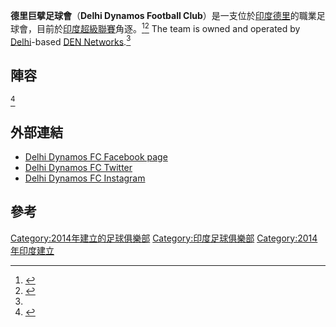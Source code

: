 {{Infobox football club
| clubname  = 德里巨擘
| image     =
| fullname  = Delhi Dynamos Football Club
| nickname  =
| motto     = Thok Denge
| founded   = {{Start date and age|df=yes|2014|4|21}}
| ground    = [[賈瓦哈拉爾尼赫魯體育場|賈瓦哈拉爾尼赫魯體育場]]
| capacity  = 60,000
| owner     = [[DEN_Networks|DEN Networks]]
| chrtitle  =
| chairman  =
| mgrtitle  =
| manager   = [[Roberto_Carlos_(footballer)|Roberto Carlos]]
| league    = [[印度超級聯賽|印度超級聯賽]]
| season    = 2020–21
| position  = 印度超，第 11 位
| pattern_la1        = _blackborder
| pattern_b1         = _blackcollar
| pattern_ra1        = _blackborder
| pattern_sh1        = _black_bottom
| pattern_so1        = _blacktop
| leftarm1           = FF6600
| body1              = FF6600
| rightarm1          = FF6600
| shorts1            = FF6600
| socks1             = FF6601
| pattern_la2        = _orange_border
| pattern_b2         = _orangecollar
| pattern_ra2        = _orange_border
| pattern_sh2        = _black_bottom
| pattern_so2        = _orangetop
| leftarm2           = 000000
| body2              = 000000
| rightarm2          = 000000
| shorts2            = 000000
| socks2             = 000000
| website  = http://www.indiansuperleague.com/delhi-dynamos-fc
}}

'''德里巨擘足球會'''（'''Delhi Dynamos Football Club'''）是一支位於[[印度|印度]][[德里|德里]]的職業足球會，目前於[[印度超級聯賽|印度超級聯賽]]角逐。<ref name=danish>{{cite web|title=Junker og Skoubo drager til Indien|url=http://www.bold.dk/nyt/junker-og-skoubo-drager-til-indien|publisher=bold.dk|accessdate=15 July 2014|date=15 July 2014|archive-date=2015-09-10|archive-url=https://web.archive.org/web/20150910014137/http://www.bold.dk/nyt/junker-og-skoubo-drager-til-indien|dead-url=yes}}</ref><ref name="Cities Announced">{{cite web|last=Basu|first=Saumyajit|title=Stars embrace soccer through Indian Super League|url=http://timesofindia.indiatimes.com/sports/football/indian-super-league/top-stories/Stars-embrace-soccer-through-Indian-Super-League/articleshow/33712666.cms#write|work=Times of India|accessdate=22 April 2014|archive-date=2014-06-09|archive-url=https://web.archive.org/web/20140609215152/http://timesofindia.indiatimes.com/sports/football/indian-super-league/top-stories/Stars-embrace-soccer-through-Indian-Super-League/articleshow/33712666.cms#write|dead-url=no}}</ref> The team is owned and operated by [[Delhi|Delhi]]-based [[DEN_Networks|DEN Networks]].<ref name="Cities Announced"/>

==陣容==
{{updated|2015年7月11日}}<ref name=Squad>{{cite web
| title = Squad
| url = http://www.indiansuperleague.com/delhi-dynamos-fc/squad
| publisher = Indian Super League
| accessdate = 15 October 2014
| archive-url = https://web.archive.org/web/20150711132338/http://www.indiansuperleague.com/delhi-dynamos-fc/squad
| archive-date = 2015-07-11
| dead-url = yes
}}</ref>
{{Fs start}}
<!-- Any changes not listed on http://www.indiansuperleague.com/delhi-dynamos-fc/squad will be removed
All edits must meet Wikipedia's verifiability policy-->
{{Fs player|no=|nat=IND|pos=GK|name=[[Ravi_Kumar_(footballer)|Ravi Kumar]]}}
{{Fs player|no=|nat=IND|pos=GK|name=[[Subhasish_Roy_Chowdhury|Subhasish Roy Chowdhury]]}}
{{Fs player|no=|nat=IND|pos=DF|name=[[Anwar_Ali_(footballer)|Anwar Ali]]}}
{{Fs player|no=|nat=BRA|pos=DF|name=[[羅拔圖·卡路士|羅拔圖·卡路士]]}}
{{Fs player|no=|nat=IND|pos=DF|name=[[Prabir_Das|Prabir Das]]}}
{{Fs player|no=|nat=IND|pos=DF|name=[[Anas_Edathodika|Anas Edathodika]]}}
{{Fs player|no=|nat=IND|pos=DF|name=[[Robert_Lalthlamuana|Robert Lalthlamuana]]}}
{{Fs player|no=|nat=IND|pos=DF|name=[[Naoba_Singh|Naoba Singh]]}}
{{Fs player|no=|nat=IND|pos=MF|name=[[Souvik_Chakraborty|Souvik Chakraborty]]}}
{{Fs mid}}
{{Fs player|no=|nat=IND|pos=MF|name=[[Francis_Fernandes|Francis Fernandes]]}}
{{Fs player|no=|nat=IND|pos=MF|name=[[Shylo_Malsawmtluanga|Shylo Malsawmtluanga]]}}
{{Fs player|no=|nat=NED|pos=MF|name=[[Hans_Mulder|Hans Mulder]]}}
{{Fs player|no=|nat=IND|pos=MF|name=[[Zodingliana_Ralte|Zodingliana Ralte]]}}
{{Fs player|no=|nat=IND|pos=MF|name=[[Sehnaj_Singh|Sehnaj Singh]]}}
{{Fs player|no=|nat=IND|pos=MF|name=[[Gunashekar_Vignesh|Gunashekar Vignesh]]}}
{{Fs player|no=|nat=IND|pos=FW|name=[[Seminlen_Doungel|Seminlen Doungel]]}}
{{Fs player|no=|nat=BRA|pos=FW|name=[[Gustavo_Marmentini|Gustavo Marmentini]]}}
{{Fs player|no=|nat=IND|pos=FW|name=[[Robin_Singh_(footballer)|Robin Singh]]}}
{{Fs end}}

==外部連結==
*[http://www.facebook.com/delhidynamosfc Delhi Dynamos FC Facebook page]{{Wayback|url=http://www.facebook.com/delhidynamosfc |date=20150821180245 }}
*[http://www.twitter.com/delhidynamos Delhi Dynamos FC Twitter]{{Wayback|url=http://www.twitter.com/delhidynamos |date=20200522230910 }}
*[http://www.instagram.com/delhidynamosfc Delhi Dynamos FC Instagram]{{Wayback|url=http://www.instagram.com/delhidynamosfc |date=20161108215722 }}

==參考==
{{Reflist}}

[[Category:2014年建立的足球俱樂部|Category:2014年建立的足球俱樂部]]
[[Category:印度足球俱樂部|Category:印度足球俱樂部]]
[[Category:2014年印度建立|Category:2014年印度建立]]